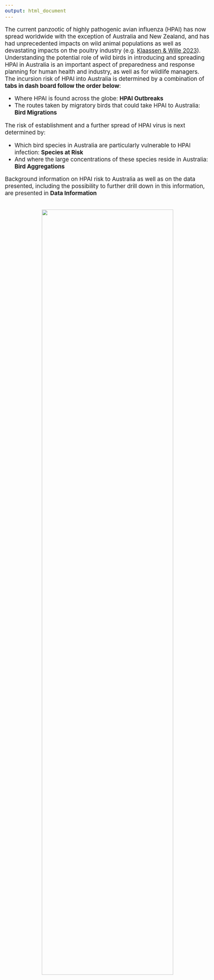 ```yaml
---
output: html_document
---
```


<style type="text/css">
  body{
  font-size: 14pt;
}
</style>

The current panzootic of highly pathogenic avian influenza (HPAI) has now spread worldwide with the exception of Australia and New Zealand, and has had unprecedented impacts on wild animal populations as well as devastating impacts on the poultry industry (e.g. <a href="https://www.nature.com/articles/s41559-023-02182-x" target="_blank">Klaassen & Wille 2023</a>). Understanding the potential role of wild birds in introducing and spreading HPAI in Australia is an important aspect of preparedness and response planning for human health and industry, as well as for wildlife managers.
The incursion risk of HPAI into Australia is determined by a combination of **tabs in dash board follow the order below**:

*	Where HPAI is found across the globe: **HPAI Outbreaks**
*	The routes taken by migratory birds that could take HPAI to Australia: **Bird Migrations**

The risk of establishment and a further spread of HPAI virus is next determined by:

* Which bird species in Australia are particularly vulnerable to HPAI infection: **Species at Risk**
* And where the large concentrations of these species reside in Australia: **Bird Aggregations**

Background information on HPAI risk to Australia as well as on the data presented, including the possibility to further drill down in this information, are presented  in **Data Information**

<br>
<center>![](logos_small_horizontal.png){width=80%}</center>